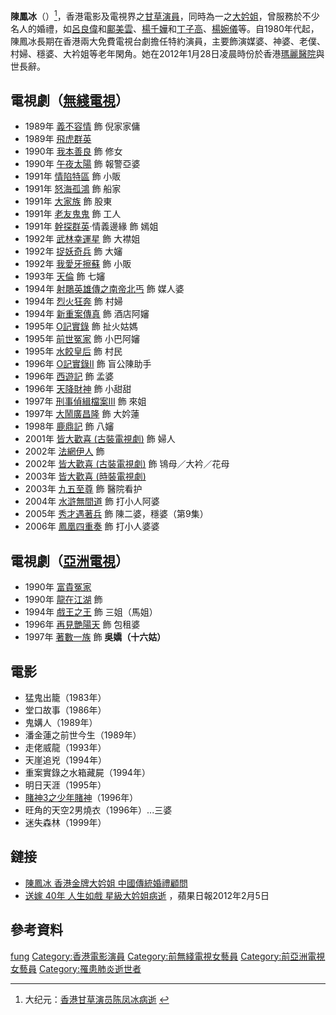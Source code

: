 {{藝人
| 姓名     = 陳鳳冰
| 類型     = 女演员
| 圖片     = 
| 圖片尺寸 = 
| 圖片簡介 = 
| 原名     = 
| 外文名   = 
| 外文     = 
| 羅馬拼音 = 
| 英文名   =  
| 綽號     = [[大妗姐|大妗姐]]
| 國籍     = {{CNHK}}
| 民族     = [[汉族|汉族]]
| 籍貫     =
| 出生日期 = 1927年
| 出生地點 = {{MAC-1951}}
| 逝世日期 = {{death_date_and_age|2012|1|28|1927|mf=y}}
| 逝世地點 = {{HKG}}[[瑪麗醫院|瑪麗醫院]]
| 職業     = [[演员|演员]]
| 語言     = [[国语|国语]]、[[粤语|粤语]]
| 教育程度 = 
| 宗教信仰 =  | 配偶     = 
| 音樂類型 =
| 出身地   =   | 出道作   =   | 出道日期 = 
| 代表作   = 
| 活躍年代 =
| 唱片公司 =
| 經紀公司 =
| 網站     = <!-- {{URL|www.example.com}} -->
| 相關團體 =
| 獎項     = 
| IMDb    = 
}}
'''陳鳳冰'''（{{bd|1927年||2012年|1月28日|}}）<ref>大纪元：[http://www.epochtimes.com/gb/12/2/7/n3505500.htm 香港甘草演员陈凤冰病逝] {{Wayback|url=http://www.epochtimes.com/gb/12/2/7/n3505500.htm |date=20190427001652 }}</ref>，香港電影及電視界之[[甘草演員|甘草演員]]，同時為一之[[大妗姐|大妗姐]]，曾服務於不少名人的婚禮，如[[呂良偉|呂良偉]]和[[鄺美雲|鄺美雲]]、[[楊千嬅|楊千嬅]]和[[丁子高|丁子高]]、[[楊婉儀|楊婉儀]]等。自1980年代起，陳鳳冰長期在香港兩大免費電視台劇擔任特約演員，主要飾演媒婆、神婆、老僕、村婦、穩婆、大衿姐等老年閑角。她在2012年1月28日凌晨時份於香港[[瑪麗醫院|瑪麗醫院]]與世長辭。

== 電視劇（[[無綫電視|無綫電視]]） ==
*1989年 [[義不容情|義不容情]] 飾 倪家家傭
*1989年 [[飛虎群英|飛虎群英]]
*1990年 [[我本善良_(香港電視劇)|我本善良]] 飾 修女
*1990年 [[午夜太陽_(電視劇)|午夜太陽]] 飾 報警亞婆
*1991年 [[情陷特區|情陷特區]] 飾 小販
*1991年 [[怒海孤鴻|怒海孤鴻]] 飾 船家
*1991年 [[大家族|大家族]] 飾 股東
*1991年 [[老友鬼鬼|老友鬼鬼]] 飾 工人
*1991年 [[幹探群英|幹探群英]]·情義邊緣 飾 嫣姐
*1992年 [[武林幸運星|武林幸運星]] 飾 大襟姐
*1992年 [[捉妖奇兵|捉妖奇兵]] 飾 大嬸
*1992年 [[我愛牙擦蘇|我愛牙擦蘇]] 飾 小販
*1993年 [[天倫_(香港電視劇)|天倫]] 飾 七嬸
*1994年 [[射鵰英雄傳之南帝北丐|射鵰英雄傳之南帝北丐]] 飾 媒人婆
*1994年 [[烈火狂奔|烈火狂奔]] 飾 村婦
*1994年 [[新重案傳真|新重案傳真]] 飾 酒店阿嬸
*1995年 [[O記實錄|O記實錄]] 飾 扯火姑媽
*1995年 [[前世冤家|前世冤家]] 飾 小巴阿嬸
*1995年 [[水餃皇后|水餃皇后]] 飾 村民
*1996年 [[O記實錄II|O記實錄II]] 飾 盲公陳助手
*1996年 [[西遊記_(1996年電視劇)|西遊記]] 飾 孟婆
*1996年 [[天降財神_(1996年電視劇)|天降財神]] 飾 小甜甜
*1997年 [[刑事偵緝檔案III|刑事偵緝檔案III]] 飾 來姐
*1997年 [[大鬧廣昌隆|大鬧廣昌隆]] 飾 大妗蓮
*1998年 [[鹿鼎記_(1998年電視劇)|鹿鼎記]] 飾 八嬸
*2001年 [[皆大歡喜_(古裝電視劇)|皆大歡喜 (古裝電視劇)]] 飾 婦人
*2002年 [[法網伊人|法網伊人]] 飾
*2002年 [[皆大歡喜_(古裝電視劇)|皆大歡喜 (古裝電視劇)]] 飾 鴇母／大衿／花母
*2003年 [[皆大歡喜_(時裝電視劇)|皆大歡喜 (時裝電視劇)]]
*2003年 [[九五至尊|九五至尊]] 飾 醫院看护
*2004年 [[水滸無間道|水滸無間道]] 飾 打小人阿婆
*2005年 [[秀才遇著兵|秀才遇著兵]] 飾 陳二婆，穩婆（第9集）
*2006年 [[鳳凰四重奏|鳳凰四重奏]] 飾 打小人婆婆

== 電視劇（[[亞洲電視|亞洲電視]]） ==
*1990年 [[富貴冤家|富貴冤家]]
*1990年 [[龍在江湖|龍在江湖]] 飾 
*1994年 [[戲王之王_(電視劇)|戲王之王]] 飾 三姐（馬姐）
*1996年 [[再見艷陽天|再見艷陽天]] 飾 包租婆
*1997年 [[著數一族|著數一族]] 飾 '''吳嬌（十六姑）'''

== 電影 ==
*猛鬼出籠（1983年）
*堂口故事（1986年）
*鬼媾人（1989年）
*潘金蓮之前世今生（1989年）
*走佬威龍（1993年）
*天崖追兇（1994年）
*重案實錄之水箱藏屍（1994年）
*明日天涯（1995年）
*[[賭神3之少年賭神|賭神3之少年賭神]]（1996年）
*旺角的天空2男燒衣（1996年）...三婆	
*迷失森林（1999年）

== 鏈接 ==
* [http://www.epochweekly.com/b5/097/5553.htm 陳鳳冰 香港金牌大妗姐 中國傳統婚禮顧問] {{Wayback|url=http://www.epochweekly.com/b5/097/5553.htm |date=20160306043114 }} 
* [http://hk.apple.nextmedia.com/entertainment/art/20120205/16042420 送嫁 40年 人生如戲  星級大妗姐病逝] {{Wayback|url=http://hk.apple.nextmedia.com/entertainment/art/20120205/16042420 |date=20161217102634 }}，蘋果日報2012年2月5日

==參考資料==
{{reflist}}

{{DEFAULTSORT:chan}}
[[Category:陳姓|fung]]
[[Category:香港電影演員|Category:香港電影演員]]
[[Category:前無綫電視女藝員|Category:前無綫電視女藝員]]
[[Category:前亞洲電視女藝員|Category:前亞洲電視女藝員]]
[[Category:罹患肺炎逝世者|Category:罹患肺炎逝世者]]